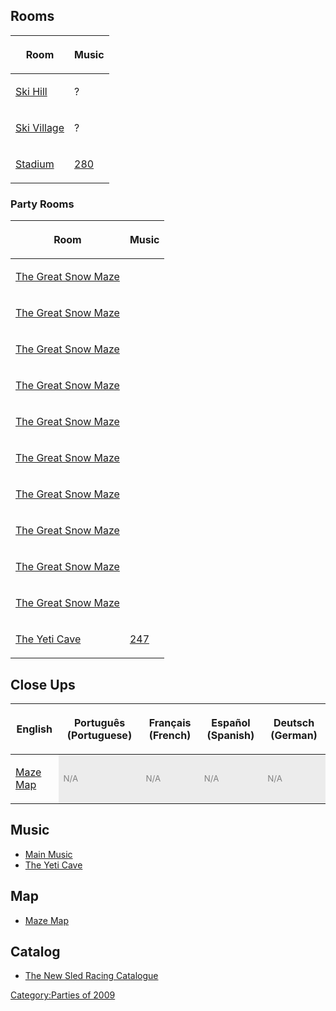 {{CPW|Winter Party}}

==Rooms==
<center>
{|class="wikitable" border="1"
!Room!!Music
|-
|[[Media:RoomsMtn-WinterParty.swf|Ski Hill]]||?
|-
|[[Media:RoomsVillage-WinterParty.swf|Ski Village]]||?
|-
|[[Media:RoomsRink-WinterParty.swf|Stadium]]||[[Media:Music280.swf|280]]
|}
</center>

===Party Rooms===
<center>
{|class="wikitable" border="1"
!Room!!Music
|-
|[[Media:RoomsParty-WinterParty.swf|The Great Snow Maze]]||
|-
|[[Media:RoomsParty2-WinterParty.swf|The Great Snow Maze]]||
|-
|[[Media:RoomsParty3-WinterParty.swf|The Great Snow Maze]]||
|-
|[[Media:RoomsParty4-WinterParty.swf|The Great Snow Maze]]||
|-
|[[Media:RoomsParty5-WinterParty.swf|The Great Snow Maze]]||
|-
|[[Media:RoomsParty6-WinterParty.swf|The Great Snow Maze]]||
|-
|[[Media:RoomsParty7-WinterParty.swf|The Great Snow Maze]]||
|-
|[[Media:RoomsParty8-WinterParty.swf|The Great Snow Maze]]||
|-
|[[Media:RoomsParty9-WinterParty.swf|The Great Snow Maze]]||
|-
|[[Media:RoomsParty10-WinterParty.swf|The Great Snow Maze]]||
|-
|[[Media:RoomsParty11-WinterParty.swf|The Yeti Cave]]||[[Media:Music247.swf|247]]
|}
</center>

==Close Ups==
<center>
{|class="wikitable" border="1"
!English
!Português (Portuguese)
!Français (French)
!Español (Spanish)
!Deutsch (German)
|-
|[[Media:ENClose upsMaze map-WinterParty.swf|Maze Map]]|| style="background: #ececec; color: grey;" class="table-na" | <small>N/A</small>|| style="background: #ececec; color: grey;" class="table-na" | <small>N/A</small>|| style="background: #ececec; color: grey;" class="table-na" | <small>N/A</small>|| style="background: #ececec; color: grey;" class="table-na" | <small>N/A</small>
|}
</center>

==Music==
*[[Media:Music117.swf|Main Music]]
*[[Media:Music247.swf|The Yeti Cave]]

==Map==
*[http://archives.clubpenguinwiki.info/swf.cpcheats.info/rooms/2009/the_maze_game_party_november_2009/maze_map.swf Maze Map]

==Catalog==
*[http://archives.clubpenguinwiki.info/swf.cpcheats.info/catalogues/old_2009/mtn.swf The New Sled Racing Catalogue]

{{Parties}}

[[Category:Parties of 2009]]